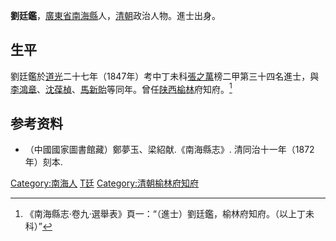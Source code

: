 '''劉廷鑑'''，[[廣東省|廣東省]][[南海縣|南海縣]]人，[[清朝|清朝]]政治人物。進士出身。

==生平==
劉廷鑑於[[道光|道光]]二十七年（1847年）考中丁未科[[張之萬|張之萬]]榜二甲第三十四名進士，與[[李鴻章|李鴻章]]、[[沈葆楨|沈葆楨]]、[[馬新貽|馬新貽]]等同年。曾任[[陕西|陕西]][[榆林|榆林]]府知府。<ref>《南海縣志·卷九·選舉表》頁一：“（進士）劉廷鑑，榆林府知府。（以上丁未科）”</ref>

== 参考资料 ==
{{reflist}}

*（中國國家圖書館藏）鄭夢玉、梁紹献.《南海縣志》. 清同治十一年（1872年）刻本.

{{道光二十七年丁未科殿試金榜}}

{{Authority control}}

{{DEFAULTSORT:Liu劉}}
[[Category:南海人|Category:南海人]]
[[Category:劉姓|T廷]]
[[Category:清朝榆林府知府|Category:清朝榆林府知府]]


{{清朝人物小作品}}